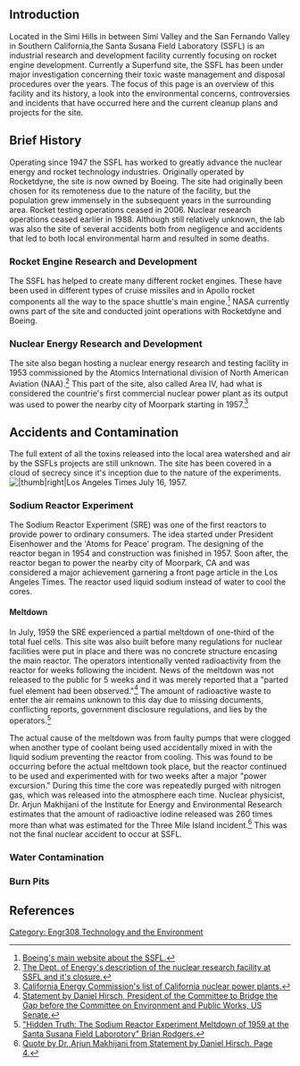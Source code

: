 ==Introduction==
Located in the Simi Hills in between Simi Valley and the San Fernando Valley in Southern California,the Santa Susana Field Laboratory (SSFL) is an industrial research and development facility currently focusing on rocket engine development. Currently a Superfund site, the SSFL has been under major investigation concerning their toxic waste management and disposal procedures over the years. The focus of this page is an overview of this facility and its history, a look into the environmental concerns, controversies and incidents that have occurred here and the current cleanup plans and projects for the site.

==Brief History==
Operating since 1947 the SSFL has worked to greatly advance the nuclear energy and rocket technology industries. Originally operated by Rocketdyne, the site is now owned by Boeing. The site had originally been chosen for its remoteness due to the nature of the facility, but the population grew immensely in the subsequent years in the surrounding area. Rocket testing operations ceased in 2006. Nuclear research operations ceased earlier in 1988. Although still relatively unknown, the lab was also the site of several accidents both from negligence and accidents that led to both local environmental harm and resulted in some deaths.

===Rocket Engine Research and Development===
The SSFL has helped to create many different rocket engines. These have been used in different types of cruise missiles and in Apollo rocket components all the way to the space shuttle's main engine.<ref>[http://www.boeing.com/aboutus/environment/santa_susana/index.html Boeing's main website about the SSFL.]</ref> NASA currently owns part of the site and conducted joint operations with Rocketdyne and Boeing.

===Nuclear Energy Research and Development===
The site also began hosting a nuclear energy research and testing facility in 1953 commissioned by the Atomics International division of North American Aviation (NAA).<ref>[http://www.etec.energy.gov/Operations/Operations_History.html The Dept. of Energy's description of the nuclear research facility at SSFL and it's closure.]</ref> This part of the site, also called Area IV, had what is considered the countrie's first commercial nuclear power plant as its output was used to power the nearby city of Moorpark starting in 1957.<ref>[http://www.energy.ca.gov/nuclear/california.html California Energy Commission's list of California nuclear power plants.]</ref>

==Accidents and Contamination==
The full extent of all the toxins released into the local area watershed and air by the SSFLs projects are still unknown. The site has been covered in a cloud of secrecy since it's inception due to the nature of the experiments.
[[File:SRE News 1957.jpg||thumb|right|Los Angeles Times July 16, 1957.]]

===Sodium Reactor Experiment===
The Sodium Reactor Experiment (SRE) was one of the first reactors to provide power to ordinary consumers. The idea started under President Eisenhower and the 'Atoms for Peace' program. The designing of the reactor began in 1954 and construction was finished in 1957. Soon after, the reactor began to power the nearby city of Moorpark, CA and was considered a major achievement garnering a front page article in the Los Angeles Times. The reactor used liquid sodium instead of water to cool the cores.

====Meltdown====
In July, 1959 the SRE experienced a partial meltdown of one-third of the total fuel cells. This site was also built before many regulations for nuclear facilities were put in place and there was no concrete structure encasing the main reactor. The operators intentionally vented radioactivity from the reactor for weeks following the incident. News of the meltdown was not released to the public for 5 weeks and it was merely reported that a "parted fuel element had been observed."<ref>[http://etec.energy.gov/Library/Main/Doc._No._50_Hirsch_Senate_Statement_9-18-2008.pdf Statement by Daniel Hirsch, President of the Committee to Bridge the Gap before the Committee on Environment and Public Works, US Senate.]</ref> The amount of radioactive waste to enter the air remains unknown to this day due to missing documents, conflicting reports, government disclosure regulations, and lies by the operators.<ref>[http://scholarworks.csun.edu/bitstream/handle/10211.2/1505/BrianRogers-HiddenTruth.pdf?sequence=1 "Hidden Truth: The Sodium Reactor Experiment Meltdown of 1959 at the Santa Susana Field Laborotory" Brian Rodgers.]</ref>

The actual cause of the meltdown was from faulty pumps that were clogged when another type of coolant being used accidentally mixed in with the liquid sodium preventing the reactor from cooling. This was found to be occurring before the actual meltdown took place, but the reactor continued to be used and experimented with for two weeks after a major "power excursion." During this time the core was repeatedly purged with nitrogen gas, which was released into the atmosphere each time. Nuclear physicist, Dr. Arjun Makhijani of the Institute for Energy and Environmental Research estimates that the amount of radioactive iodine released was 260 times more than what was estimated for the Three Mile Island incident.<ref>[http://etec.energy.gov/Library/Main/Doc._No._50_Hirsch_Senate_Statement_9-18-2008.pdf Quote by Dr. Arjun Makhijani from Statement by Daniel Hirsch. Page 4.]</ref> This was not the final nuclear accident to occur at SSFL.

===Water Contamination===

===Burn Pits===

==References==
{{Reflist}}

[[Category: Engr308 Technology and the Environment]]